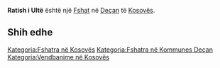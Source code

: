 {{Fshat në Kosovës
 | Emri                = Ratish i Ultë
| sqi_D_name = Ratish i Ultë
| sqi_D_FULL_NAME_RO = Ratish i Ultë
| sqi_D_FULL_NAME_ND_RO = Ratish i Ulte
| sqi_D_SORT_NAME_RG = RATISHIULTE
| sqi_D_FULL_NAME_RG = Ratish i Ultë
| sqi_D_FULL_NAME_ND_RG = Ratish i Ulte
| sqi_V_name = Qëndresa e Poshtme
| sqi_V_FULL_NAME_RO = Qëndresa e Poshtme Raush i Poshtëm Ratisha e Poshtme Ratishi i Ultë Ratishi i Ulët
| sqi_V_FULL_NAME_ND_RO = Qendresa e Poshtme Raush i Poshtem Ratisha e Poshtme Ratishi i Ulte Ratishi i Ulet
| sqi_V_SORT_NAME_RG = QENDRESAEPOSHTME RAUSHIPOSHTEM RATISHAEPOSHTME RATISHIIULTE RATISHIIULET
| sqi_V_FULL_NAME_RG = Qëndresa e Poshtme Raush i Poshtëm Ratisha e Poshtme Ratishi i Ultë Ratishi i Ulët
| sqi_V_FULL_NAME_ND_RG = Qendresa e Poshtme Raush i Poshtem Ratisha e Poshtme Ratishi i Ulte Ratishi i Ulet
| srp_N_name = Donji Ratiš
| srp_N_FULL_NAME_RO = Donji Ratiš
| srp_N_FULL_NAME_ND_RO = Donji Ratis
| srp_N_SORT_NAME_RG = DONJIRATIS
| srp_N_FULL_NAME_RG = Donji Ratiš
| srp_N_FULL_NAME_ND_RG = Donji Ratis
| srp_NS_name = Доњи Ратиш
| srp_NS_FULL_NAME_RO = Доњи Ратиш
| srp_NS_FULL_NAME_ND_RO = Доњи Ратиш
| srp_NS_SORT_NAME_RG = ДОЊИРАТИШ
| srp_NS_FULL_NAME_RG = Доњи Ратиш
| srp_NS_FULL_NAME_ND_RG = Доњи Ратиш

 | Emri (Rasa dhanore) = 
 | Figura              = 
 | Shteti              = Kosovo
 | Komuna              = Deçan
 | Kodi postar         = 
 | Sipërfaqja          = 

 | Popullsia           = 

 | Regj. i popullsisë  = 
 | Dend. e popullsisë  = 
 | Faqja zyrtare       = 
 <!--- Koordinatat ----> 
 | Gjerësia            = 42.519444
 | Gjatësia            = 20.390833
 | Lartësia            = 
}}
'''Ratish i Ultë''' është një [[Fshat]] në [[Deçan]] të [[Kosovës]].

<!-- == Gjeografia == -->
<!-- == Historia == -->
<!-- == Demografia == -->
== Shih edhe ==
{{Komuna Deçan}}
{{Kosovo-Administrata-Cung}}

[[Kategoria:Fshatra në Kosovës]]
[[Kategoria:Fshatra në Kommunes Deçan]]
[[Kategoria:Vendbanime në Kosovës]]